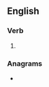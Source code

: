 ==English==

===Verb===
{{head|en|verb form}}

# {{en-simple past of|outgo}}

===Anagrams===
* {{anagrams|en|a=enottuw|went out}}